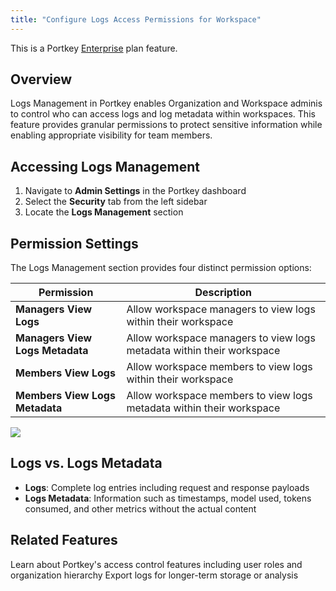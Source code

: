 ```yaml
---
title: "Configure Logs Access Permissions for Workspace"
---
```


<Check>
  This is a Portkey <a href="/product/enterprise-offering">Enterprise</a> plan feature.
</Check>

## Overview
Logs Management in Portkey enables Organization and Workspace adminis to control who can access logs and log metadata within workspaces. This feature provides granular permissions to protect sensitive information while enabling appropriate visibility for team members.

## Accessing Logs Management
1. Navigate to **Admin Settings** in the Portkey dashboard
2. Select the **Security** tab from the left sidebar
3. Locate the **Logs Management** section

## Permission Settings

The Logs Management section provides four distinct permission options:

| Permission | Description |
|------------|-------------|
| **Managers View Logs** | Allow workspace managers to view logs within their workspace |
| **Managers View Logs Metadata** | Allow workspace managers to view logs metadata within their workspace |
| **Members View Logs** | Allow workspace members to view logs within their workspace |
| **Members View Logs Metadata** | Allow workspace members to view logs metadata within their workspace |

<Frame caption="Logs Management settings">
  <img src="/images/product/logs-access.png" />
</Frame>


## Logs vs. Logs Metadata
- **Logs**: Complete log entries including request and response payloads
- **Logs Metadata**: Information such as timestamps, model used, tokens consumed, and other metrics without the actual content

## Related Features

<Card title="Access Control Management" href="/product/enterprise-offering/access-control-management">
  Learn about Portkey's access control features including user roles and organization hierarchy
</Card>

<Card title="Logs Export" href="/product/observability/logs-export">
  Export logs for longer-term storage or analysis
</Card>
